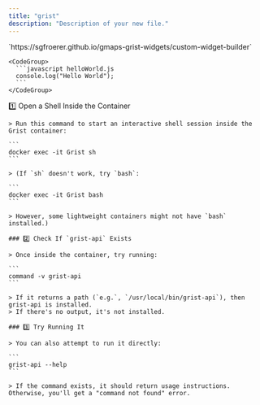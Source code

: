 ```yaml
---
title: "grist"
description: "Description of your new file."
---
```


<AccordionGroup>
  <Accordion title="Render URL Widget" defaultOpen={false} icon="link">
    `https://sgfroerer.github.io/gmaps-grist-widgets/custom-widget-builder`



    <CodeGroup>
      ```javascript helloWorld.js
      console.log("Hello World");
      ```
    </CodeGroup>






  </Accordion>

  <Accordion title="Check if grist-api is installed in Grist container" defaultOpen={false}>
    1️⃣ Open a Shell Inside the Container

    > Run this command to start an interactive shell session inside the Grist container:

    ```
    docker exec -it Grist sh
    ```

    > (If `sh` doesn't work, try `bash`:

    ```
    docker exec -it Grist bash
    ```

    > However, some lightweight containers might not have `bash` installed.)

    ### 2️⃣ Check If `grist-api` Exists

    > Once inside the container, try running:

    ```
    command -v grist-api
    ```

    > If it returns a path (`e.g.`, `/usr/local/bin/grist-api`), then grist-api is installed.
    > If there's no output, it's not installed.

    ### 3️⃣ Try Running It

    > You can also attempt to run it directly:

    ```
    grist-api --help
    ```

    > If the command exists, it should return usage instructions. Otherwise, you'll get a "command not found" error.
  </Accordion>
</AccordionGroup>